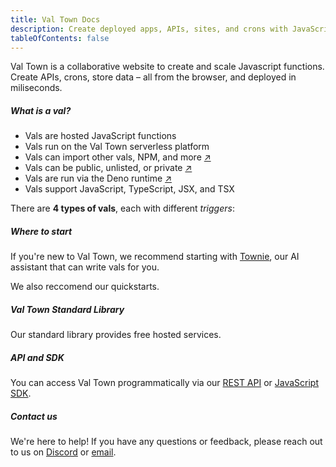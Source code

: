```yaml
---
title: Val Town Docs
description: Create deployed apps, APIs, sites, and crons with JavaScript
tableOfContents: false
---
```



Val Town is a collaborative website to create and scale Javascript functions. Create APIs, crons, store data – all from the browser, and deployed in miliseconds.

##### What is a val?

- Vals are hosted JavaScript functions
- Vals run on the Val Town serverless platform
- Vals can import other vals, NPM, and more [↗](/reference/import)
- Vals can be public, unlisted, or private [↗](/reference/permissions)
- Vals are run via the Deno runtime [↗](/reference/runtime)
- Vals support JavaScript, TypeScript, JSX, and TSX

There are **4 types of vals**, each with different _triggers_:

<CardGrid>
  <LinkCard
    title="Script"
    description="Triggered manually"
    href="/types/script"
  />
  <LinkCard
    title="HTTP"
    description="Triggered by https requests. You can make APIs or websites"
    href="/types/http"
  />
  <LinkCard
    title="Cron"
    description="Triggered by a timer or cron expression"
    href="/types/cron"
  />
  <LinkCard
    title="Email"
    description="Triggered by an incoming email"
    href="/types/email"
  />
</CardGrid>

##### Where to start

If you're new to Val Town, we recommend starting with [Townie](https://www.val.town/townie), our AI assistant that can write vals for you.

We also reccomend our quickstarts.

<CardGrid>
  <LinkCard
    title="Your first HTTP val"
    description="Create a link in bio website"
    href="/quickstarts/first-website"
  />
  <LinkCard
    title="Your first cron val"
    description="Send yourself a daily weather email"
    href="/quickstarts/first-cron"
  />
</CardGrid>

##### Val Town Standard Library

Our standard library provides free hosted services.

<CardGrid>
  <LinkCard
    title="SQLite"
    description="Store and retrieve structured data"
    href="/std/sqlite"
  />
  <LinkCard
    title="Blob Storage"
    description="Store and retrieve any data"
    href="/std/blob"
  />
  <LinkCard
    title="OpenAI"
    description="Use the OpenAI API"
    href="/std/openai"
  />
  <LinkCard title="Email" description="Send emails" href="/std/email" />
  <LinkCard
    title="Proxied Fetch"
    description="Make requests from anonymous IP addresses"
    href="/std/fetch"
  />
</CardGrid>

##### API and SDK

You can access Val Town programmatically via our [REST API](/api/) or [JavaScript SDK](/api/sdk).

##### Contact us

We're here to help! If you have any questions or feedback, please reach out to us on [Discord](https://discord.gg/dHv45uN5RY) or [email](mailto:docs-help@val.town).
